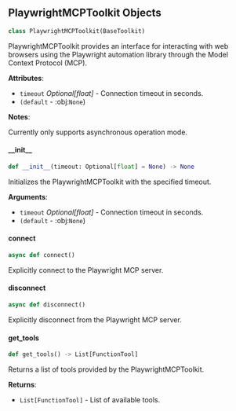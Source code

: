 <a id="camel.toolkits.playwright_mcp_toolkit"></a>

<a id="camel.toolkits.playwright_mcp_toolkit.PlaywrightMCPToolkit"></a>

## PlaywrightMCPToolkit Objects

```python
class PlaywrightMCPToolkit(BaseToolkit)
```

PlaywrightMCPToolkit provides an interface for interacting with web
browsers using the Playwright automation library through the Model Context
Protocol (MCP).

**Attributes**:

- `timeout` _Optional[float]_ - Connection timeout in seconds.
- `(default` - :obj:`None`)
  

**Notes**:

  Currently only supports asynchronous operation mode.

<a id="camel.toolkits.playwright_mcp_toolkit.PlaywrightMCPToolkit.__init__"></a>

#### \_\_init\_\_

```python
def __init__(timeout: Optional[float] = None) -> None
```

Initializes the PlaywrightMCPToolkit with the specified timeout.

**Arguments**:

- `timeout` _Optional[float]_ - Connection timeout in seconds.
- `(default` - :obj:`None`)

<a id="camel.toolkits.playwright_mcp_toolkit.PlaywrightMCPToolkit.connect"></a>

#### connect

```python
async def connect()
```

Explicitly connect to the Playwright MCP server.

<a id="camel.toolkits.playwright_mcp_toolkit.PlaywrightMCPToolkit.disconnect"></a>

#### disconnect

```python
async def disconnect()
```

Explicitly disconnect from the Playwright MCP server.

<a id="camel.toolkits.playwright_mcp_toolkit.PlaywrightMCPToolkit.get_tools"></a>

#### get\_tools

```python
def get_tools() -> List[FunctionTool]
```

Returns a list of tools provided by the PlaywrightMCPToolkit.

**Returns**:

- `List[FunctionTool]` - List of available tools.

